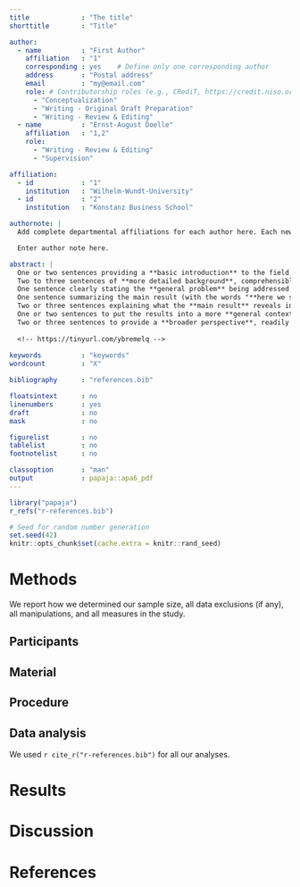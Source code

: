 ```yaml
---
title             : "The title"
shorttitle        : "Title"

author: 
  - name          : "First Author"
    affiliation   : "1"
    corresponding : yes    # Define only one corresponding author
    address       : "Postal address"
    email         : "my@email.com"
    role: # Contributorship roles (e.g., CRediT, https://credit.niso.org/)
      - "Conceptualization"
      - "Writing - Original Draft Preparation"
      - "Writing - Review & Editing"
  - name          : "Ernst-August Doelle"
    affiliation   : "1,2"
    role:
      - "Writing - Review & Editing"
      - "Supervision"

affiliation:
  - id            : "1"
    institution   : "Wilhelm-Wundt-University"
  - id            : "2"
    institution   : "Konstanz Business School"

authornote: |
  Add complete departmental affiliations for each author here. Each new line herein must be indented, like this line.

  Enter author note here.

abstract: |
  One or two sentences providing a **basic introduction** to the field,  comprehensible to a scientist in any discipline.
  Two to three sentences of **more detailed background**, comprehensible  to scientists in related disciplines.
  One sentence clearly stating the **general problem** being addressed by  this particular study.
  One sentence summarizing the main result (with the words "**here we show**" or their equivalent).
  Two or three sentences explaining what the **main result** reveals in direct comparison to what was thought to be the case previously, or how the  main result adds to previous knowledge.
  One or two sentences to put the results into a more **general context**.
  Two or three sentences to provide a **broader perspective**, readily comprehensible to a scientist in any discipline.
  
  <!-- https://tinyurl.com/ybremelq -->
  
keywords          : "keywords"
wordcount         : "X"

bibliography      : "references.bib"

floatsintext      : no
linenumbers       : yes
draft             : no
mask              : no

figurelist        : no
tablelist         : no
footnotelist      : no

classoption       : "man"
output            : papaja::apa6_pdf
---
```


```r
library("papaja")
r_refs("r-references.bib")
```

```r
# Seed for random number generation
set.seed(42)
knitr::opts_chunk$set(cache.extra = knitr::rand_seed)
```



# Methods
We report how we determined our sample size, all data exclusions (if any), all manipulations, and all measures in the study. <!-- 21-word solution (Simmons, Nelson & Simonsohn, 2012; retrieved from http://ssrn.com/abstract=2160588) -->

## Participants

## Material

## Procedure

## Data analysis
We used `r cite_r("r-references.bib")` for all our analyses.


# Results

# Discussion


\newpage

# References

::: {#refs custom-style="Bibliography"}
:::
